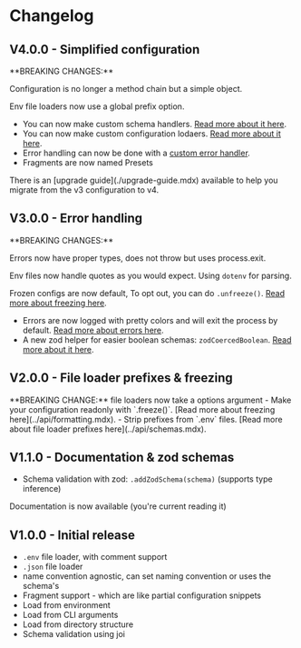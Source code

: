 # Changelog

## V4.0.0 - Simplified configuration
<Caution>
**BREAKING CHANGES:**

Configuration is no longer a method chain but a simple object.

Env file loaders now use a global prefix option.
</Caution>
- You can now make custom schema handlers. [Read more about it here](../guide/plugins.mdx).
- You can now make custom configuration lodaers. [Read more about it here](../guide/plugins.mdx).
- Error handling can now be done with a [custom error handler](../guide/error-handling.mdx).
- Fragments are now named Presets
<Note>
There is an [upgrade guide](./upgrade-guide.mdx) available to help you migrate from the v3 configuration to v4.
</Note>

## V3.0.0 - Error handling
<Caution>
**BREAKING CHANGES:**

Errors now have proper types, does not throw but uses process.exit.

Env files now handle quotes as you would expect. Using `dotenv` for parsing.

Frozen configs are now default, To opt out, you can do `.unfreeze()`. [Read more about freezing here](../api/formatting.mdx).
</Caution>
- Errors are now logged with pretty colors and will exit the process by default. [Read more about errors here](../api/errors.mdx).
- A new zod helper for easier boolean schemas: `zodCoercedBoolean`. [Read more about it here](../api/utils.mdx).

## V2.0.0 - File loader prefixes & freezing
<Caution>
**BREAKING CHANGE:** file loaders now take a options argument
</Caution>
- Make your configuration readonly with `.freeze()`. [Read more about freezing here](../api/formatting.mdx).
- Strip prefixes from `.env` files. [Read more about file loader prefixes here](../api/schemas.mdx).

## V1.1.0 - Documentation & zod schemas
- Schema validation with zod: `.addZodSchema(schema)` (supports type inference)
<Note>
Documentation is now available (you're current reading it)
</Note>

## V1.0.0 - Initial release
- `.env` file loader, with comment support
- `.json` file loader
- name convention agnostic, can set naming convention or uses the schema's
- Fragment support - which are like partial configuration snippets
- Load from environment
- Load from CLI arguments
- Load from directory structure
- Schema validation using joi
